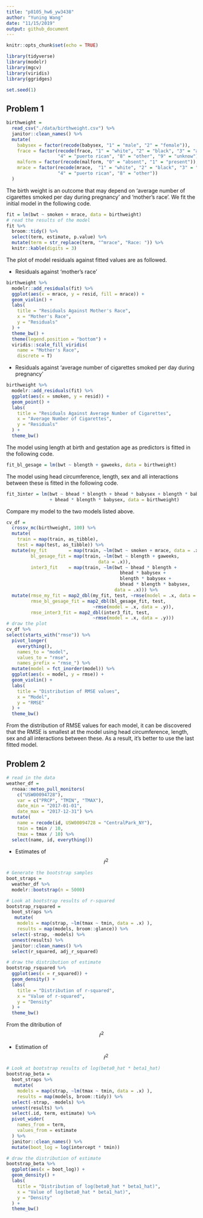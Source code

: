 ```yaml
---
title: "p8105_hw6_yw3438"
author: "Yuning Wang"
date: "11/15/2019"
output: github_document
---
```


```r
knitr::opts_chunk$set(echo = TRUE)

library(tidyverse)
library(modelr)
library(mgcv)
library(viridis)
library(ggridges)

set.seed(1)
```

## Problem 1

```r
birthweight = 
  read_csv("./data/birthweight.csv") %>% 
  janitor::clean_names() %>% 
  mutate(
    babysex = factor(recode(babysex, "1" = "male", "2" = "female")),
    frace = factor(recode(frace, "1" = "white", "2" = "black", "3" = "asian",
                   "4" = "puerto rican", "8" = "other", "9" = "unknow")),
    malform = factor(recode(malform, "0" = "absent", "1" = "present")),
    mrace = factor(recode(mrace,  "1" = "white", "2" = "black", "3" = "asian",
                   "4" = "puerto rican", "8" = "other"))
  )
```

The birth weight is an outcome that may depend on 'average number of cigarettes smoked per day during pregnancy' and 'mother's race'. We fit the initial model in the following code.

```r
fit = lm(bwt ~ smoken + mrace, data = birthweight)
# read the results of the model
fit %>% 
  broom::tidy() %>% 
  select(term, estimate, p.value) %>% 
  mutate(term = str_replace(term, "^mrace", "Race: ")) %>% 
  knitr::kable(digits = 3)
```

The plot of model residuals against fitted values are as followed.

- Residuals against 'mother's race'

```r
birthweight %>% 
  modelr::add_residuals(fit) %>% 
  ggplot(aes(x = mrace, y = resid, fill = mrace)) +
  geom_violin() +
  labs(
    title = "Residuals Against Mother's Race",
    x = "Mother's Race",
    y = "Residuals"
  ) +
  theme_bw() +
  theme(legend.position = "bottom") +
  viridis::scale_fill_viridis(
    name = "Mother's Race",
    discrete = T)
```

- Residuals against 'average number of cigarettes smoked per day during pregnancy'

```r
birthweight %>% 
  modelr::add_residuals(fit) %>% 
  ggplot(aes(x = smoken, y = resid)) +
  geom_point() +
  labs(
    title = "Residuals Against Average Number of Cigarettes",
    x = "Average Number of Cigarettes",
    y = "Residuals"
  ) +
  theme_bw() 
```

The model using length at birth and gestation age as predictors is fitted in the following code.

```r
fit_bl_gesage = lm(bwt ~ blength + gaweeks, data = birthweight)
```

The model using head circumference, length, sex and all interactions between these is fitted in the following code.

```r
fit_3inter = lm(bwt ~ bhead * blength + bhead * babysex + blength * babysex
                + bhead * blength * babysex, data = birthweight)
```

Compare my model to the two models listed above.

```r
cv_df = 
  crossv_mc(birthweight, 100) %>% 
  mutate(
    train = map(train, as_tibble),
    test = map(test, as_tibble)) %>% 
  mutate(my_fit        = map(train, ~lm(bwt ~ smoken + mrace, data = .x)),
         bl_gesage_fit = map(train, ~lm(bwt ~ blength + gaweeks, 
                                  data = .x)),
         inter3_fit    = map(train, ~lm(bwt ~ bhead * blength + 
                                          bhead * babysex + 
                                          blength * babysex + 
                                          bhead * blength * babysex, 
                                        data = .x))) %>% 
  mutate(rmse_my_fit = map2_dbl(my_fit, test, ~rmse(model = .x, data = .y)),
         rmse_bl_gesage_fit = map2_dbl(bl_gesage_fit, test, 
                                ~rmse(model = .x, data = .y)),
         rmse_inter3_fit = map2_dbl(inter3_fit, test, 
                                ~rmse(model = .x, data = .y)))
# draw the plot
cv_df %>% 
select(starts_with("rmse")) %>% 
  pivot_longer(
    everything(),
    names_to = "model", 
    values_to = "rmse",
    names_prefix = "rmse_") %>% 
  mutate(model = fct_inorder(model)) %>% 
  ggplot(aes(x = model, y = rmse)) + 
  geom_violin() +
  labs(
    title = "Distribution of RMSE values",
    x = "Model",
    y = "RMSE"
  ) +
  theme_bw() 
```

From the distribution of RMSE values for each model, it can be discovered that the RMSE is smallest at the model using head circumference, length, sex and all interactions between these. As a result, it's better to use the last fitted model.


## Problem 2

```r
# read in the data
weather_df = 
  rnoaa::meteo_pull_monitors(
    c("USW00094728"),
    var = c("PRCP", "TMIN", "TMAX"), 
    date_min = "2017-01-01",
    date_max = "2017-12-31") %>%
  mutate(
    name = recode(id, USW00094728 = "CentralPark_NY"),
    tmin = tmin / 10,
    tmax = tmax / 10) %>%
  select(name, id, everything())
```

 - Estimates of $$\hat r^2$$

```r
# Generate the bootstrap samples
boot_straps = 
  weather_df %>% 
  modelr::bootstrap(n = 5000)

# Look at bootstrap results of r-squared
bootstrap_rsquared = 
  boot_straps %>% 
   mutate(
    models = map(strap, ~lm(tmax ~ tmin, data = .x) ),
    results = map(models, broom::glance)) %>% 
  select(-strap, -models) %>% 
  unnest(results) %>% 
  janitor::clean_names() %>% 
  select(r_squared, adj_r_squared)

# draw the distribution of estimate
bootstrap_rsquared %>% 
  ggplot(aes(x = r_squared)) +
  geom_density() +
  labs(
    title = "Distribution of r-squared",
    x = "Value of r-squared",
    y = "Density"
  ) +
  theme_bw()
```

From the ditribution of $$\hat r^2$$


 - Estimation of $$\hat r^2$$
 
```r
# Look at bootstrap results of log(beta0_hat * beta1_hat)
bootstrap_beta = 
  boot_straps %>% 
   mutate(
    models = map(strap, ~lm(tmax ~ tmin, data = .x) ),
    results = map(models, broom::tidy)) %>% 
  select(-strap, -models) %>% 
  unnest(results) %>% 
  select(.id, term, estimate) %>% 
  pivot_wider(
    names_from = term,
    values_from = estimate
  ) %>% 
  janitor::clean_names() %>% 
  mutate(boot_log = log(intercept * tmin))

# draw the distribution of estimate
bootstrap_beta %>% 
  ggplot(aes(x = boot_log)) +
  geom_density() +
  labs(
    title = "Distribution of log(beta0_hat * beta1_hat)",
    x = "Value of log(beta0_hat * beta1_hat)",
    y = "Density"
  ) +
  theme_bw()
```
 







